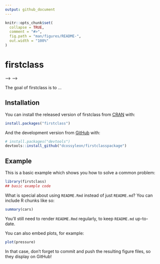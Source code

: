 ```yaml
---
output: github_document
---
```


<!-- README.md is generated from README.Rmd. Please edit that file -->

```r
knitr::opts_chunk$set(
  collapse = TRUE,
  comment = "#>",
  fig.path = "man/figures/README-",
  out.width = "100%"
)
```
# firstclass

<!-- <!-- badges: start --> -->
<!-- [![Travis build status](https://travis-ci.org/dcossyleon/firstclasspackage.svg?branch=master)](https://travis-ci.org/dcossyleon/firstclasspackage) -->
<!-- [![AppVeyor build status](https://ci.appveyor.com/api/projects/status/github/dcossyleon/firstclasspackage?branch=master&svg=true)](https://ci.appveyor.com/project/dcossyleon/firstclasspackage) -->
<!-- [![Codecov test coverage](https://codecov.io/gh/dcossyleon/firstclasspackage/branch/master/graph/badge.svg)](https://codecov.io/gh/dcossyleon/firstclasspackage?branch=master) -->
<!-- <!-- badges: end --> -->

The goal of firstclass is to ...

## Installation

You can install the released version of firstclass from [CRAN](https://CRAN.R-project.org) with:

``` r
install.packages("firstclass")
```

And the development version from [GitHub](https://github.com/) with:

``` r
# install.packages("devtools")
devtools::install_github("dcossyleon/firstclasspackage")
```
## Example

This is a basic example which shows you how to solve a common problem:

```r
library(firstclass)
## basic example code
```

What is special about using `README.Rmd` instead of just `README.md`? You can include R chunks like so:

```r
summary(cars)
```

You'll still need to render `README.Rmd` regularly, to keep `README.md` up-to-date.

You can also embed plots, for example:

```r
plot(pressure)
```

In that case, don't forget to commit and push the resulting figure files, so they display on GitHub!

